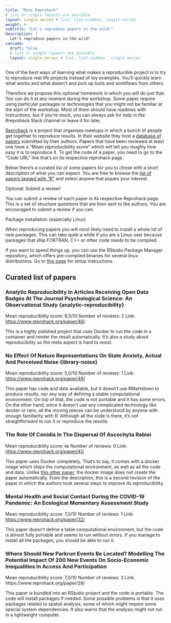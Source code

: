 ```yaml
---
title: "Mini Reprohack"
# list or single layouts are possible
layout: single-series # list, list-sidebar, single-series
weight: 4
subtitle: "Let's reproduce papers in the wild!"
description: |
  Let's reproduce papers in the wild!
cascade:
  draft: false
  # list or single layouts are possible
  layout: single-series # list, list-sidebar, single-series
---
```


One of the best ways of learning what makes a reproducible project is to try to reproduce real life projects instead of toy examples.
You'll quickly learn what works and what doesn't and pick up tools and workflows from others.

Therefore we propose this optional homework in which you will do just that.
You can do it at any moment during the workshop.
Some paper require using particular packages or technologies that you might not be familiar at the start of the workshop.
Most of them should have readmes with instructions, but if you're stuck, you can always ask for help in the #reprohack Slack channel or leave it for later.

[Reprohack](https://www.reprohack.org/) is a project that organises meetups in which a bunch of people get together to reproduce results.
In their website they host a [database of papers](https://www.reprohack.org/paper/) submitted by their authors.
Papers that have been reviewed at least one have a "Mean reproducibility score" which will tell you roughly how easy it is to reproduce it.
To get the code of a paper, you need to go to the "Code URL" link that's on its respective reprohack page.

Below there's a curated list of some papers for you to chose with a short description of what you can expect.
You are free to browse the [list of papers tagged with "R"](https://www.reprohack.org/paper/?search=&tags=R) and select anyone that piques your interest. 


::: notes
Optional: Submit a review!

You can submit a review of each paper in its respective Reprohack page.
This is a set of structure questions that are then sent to the authors.
You are encouraged to submit a review if you can.
:::

::: notes
Package installation (especially Linux)

When reproducing papers you will most likely need to install a whole lot of new packages.
This can take quite a while if you are a Linux user because packages that ship FORTRAN, C++ or other code needs to be compiled.

If you want to speed things up, you can use the RStudio Package Manager repository, which offers pre-compiled binaries for several linux distributions.
Go to [this page](https://packagemanager.rstudio.com/client/#/repos/1/overview) for setup instructions.
:::

## Curated list of papers

### Analytic Reproducibility In Articles Receiving Open Data Badges At The Journal Psychological Science: An Observational Study {analytic-reproducibility}

Mean reproducibility score: 9,5/10 Number of reviews: 2 Link: <https://www.reprohack.org/paper/46/>

This is a highly polished project that uses Docker to run the code in a container and render the result automatically.
It's also a study about reproducibility so the meta aspect is hard to resist.

### No Effect Of Nature Representations On State Anxiety, Actual And Perceived Noise {library-noise}

Mean reproducibility score: 5,0/10 Number of reviews: 1 Link: <https://www.reprohack.org/paper/49/>

This paper has code and data available, but it doesn't use RMarkdown to produce results, nor any way of defining a stable computational environment.
On top of that, the code is not portable and it has some errors.
On the other hand, since it doesn't use any complicated technology like docker or renv, all the moving pieces can be understood by anyone with enough familiarity with R.
Although all the code is there, it's not straightforward to run it or reproduce the results.

### The Role Of Conidia In The Dispersal Of Ascochyta Rabiei

Mean reproducibility score: `NA` Number of reviews: 0 Link: <https://www.reprohack.org/paper/41/>

This paper uses Docker completely.
That's to say, it comes with a docker image which ships the computational environment, as well as all the code and data.
Unlike [this other paper](#analytic-reproducibility), the docker image does not create the paper automatically.
From the description, this is a second revision of the paper in which the authors took several steps to improve its reproducibility.

### Mental Health and Social Contact During the COVID-19 Pandemic: An Ecological Momentary Assessment Study

Mean reproducibility score: 7,0/10 Number of reviews: 1 Link: <https://www.reprohack.org/paper/32/>

This paper doesn't define a table computational environment, but the code is almost fully portable and seems to run without errors.
If you manage to install all the packages, you should be able to run it.


### Where Should New Parkrun Events Be Located? Modelling The Potential Impact Of 200 New Events On Socio-Economic Inequalities In Access And Participation

Mean reproducibility score: 7,0/10
Number of reviews:   3
Link: https://www.reprohack.org/paper/28/

This paper is bundled into an RStudio project and the code is portable. 
The code will install packages if needed.
Some possible problems is that it uses packages related to spatial analysis, some of which might require some special system dependencies. 
It also warns that the analysis might not run in a lightweight computer. 



